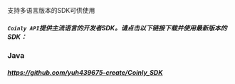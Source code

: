 支持多语言版本的SDK可供使用
##### ```Coinly API```提供主流语言的开发者SDK。请点击以下链接下载并使用最新版本的SDK：
### Java
##### https://github.com/yuh439675-create/Coinly_SDK



